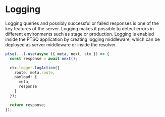 # Logging

Logging queries and possibly successful or failed responses is one of the key features of the server.
Logging makes it possible to detect errors in different environments such as stage or production.
Logging is enabled inside the PTSQ application by creating logging middleware, which can be deployed as server middleware or inside the resolver.

```ts copy
ptsq(...).use(async ({ meta, next, ctx }) => {
  const response = await next();

  ctx.logger.logAction({
    route: meta.route,
    payload: {
      meta,
      response
    }
  });

  return response;
});
```

